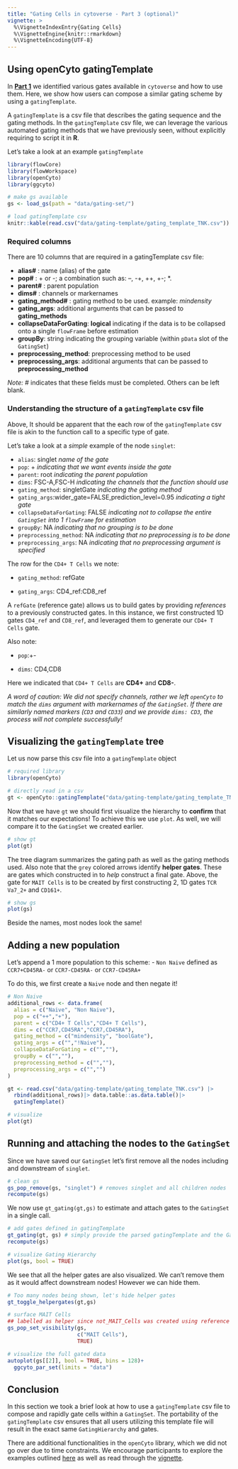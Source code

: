 ```yaml
---
title: "Gating Cells in cytoverse - Part 3 (optional)"
vignette: >
  %\VignetteIndexEntry{Gating Cells}
  %\VignetteEngine{knitr::rmarkdown}
  %\VignetteEncoding{UTF-8}
---
```


## Using openCyto gatingTemplate

In [**Part 1**](3_Gating_1.Rmd) we identified various gates available in `cytoverse` and how to use them. Here, we show how users can compose a similar gating scheme by using a `gatingTemplate`.

A `gatingTemplate` is a csv file that describes the gating sequence and the gating methods. In the `gatingTemplate` csv file, we can leverage the various automated gating methods that we have previously seen, without explicitly requiring to script it in **R**.

Let's take a look at an example `gatingTemplate`

```r
library(flowCore)
library(flowWorkspace)
library(openCyto)
library(ggcyto)

# make gs available
gs <- load_gs(path = "data/gating-set/")
```

```r
# load gatingTemplate csv
knitr::kable(read.csv("data/gating-template/gating_template_TNK.csv"))
```

### Required columns

There are 10 columns that are required in a gatingTemplate csv file:

-   **alias#** : name (alias) of the gate
-   **pop#** : + or -; a combination such as: --, -+, ++, +-; \*.
-   **parent#** : parent population
-   **dims#** : channels or markernames
-   **gating_method#** : gating method to be used. example: *mindensity*
-   **gating_args**: additional arguments that can be passed to **gating_methods**
-   **collapseDataForGating**: **logical** indicating if the data is to be collapsed onto a single `flowFrame` before estimation
-   **groupBy**: string indicating the grouping variable (within `pData` slot of the `GatingSet`)
-   **preprocessing_method**: preprocessing method to be used
-   **preprocessing_args**: additional arguments that can be passed to **preprocessing_method**

*Note:* \# indicates that these fields must be completed. Others can be left blank.

### Understanding the structure of a `gatingTemplate` csv file

Above, It should be apparent that the each row of the `gatingTemplate` csv file is akin to the function call to a specific type of gate.

Let's take a look at a *simple* example of the node `singlet`:

-   `alias`: singlet *name of the gate*
-   `pop`: + *indicating that we want events inside the gate*
-   `parent`: root *indicating the parent population*
-   `dims`: FSC-A,FSC-H *indicating the channels that the function should use*
-   `gating_method`: singletGate *indicating the gating method*
-   `gating_args`:wider_gate=FALSE,prediction_level=0.95 *indicating a tight gate*
-   `collapseDataForGating`: FALSE *indicating not to collapse the entire `GatingSet` into 1 `flowFrame` for estimation*
-   `groupBy`: NA *indicating that no grouping is to be done*
-   `preprocessing_method`: NA *indicating that no preprocessing is to be done*
-   `preprocessing_args`: NA *indicating that no preprocessing argument is specified*

The row for the `CD4+ T Cells` we note:

-   `gating_method`: refGate

-   `gating_args`: CD4_ref:CD8_ref

A `refGate` (reference gate) allows us to build gates by providing *references* to a previously constructed gates. In this instance, we first constructed 1D gates `CD4_ref` and `CD8_ref`, and leveraged them to generate our `CD4+ T Cells` gate.

Also note:

-   `pop`:+-

-   `dims`: CD4,CD8

Here we indicated that `CD4+ T Cells` are **CD4+** and **CD8-**.

*A word of caution: We did not specify channels, rather we left `openCyto` to match the `dims` argument with markernames of the `GatingSet`. If there are similarly named markers (`CD3` and `CD33`) and we provide `dims: CD3`, the process will not complete successfully!*

## Visualizing the `gatingTemplate` tree

Let us now parse this csv file into a `gatingTemplate` object

```r
# required library
library(openCyto)

# directly read in a csv
gt <- openCyto::gatingTemplate("data/gating-template/gating_template_TNK.csv")
```

Now that we have `gt` we should first visualize the hierarchy to **confirm** that it matches our expectations! To achieve this we use `plot`. As well, we will compare it to the `GatingSet` we created earlier.

```r
# show gt
plot(gt)
```

The tree diagram summarizes the gating path as well as the gating methods used. Also note that the `grey` colored arrows identify **helper gates**. These are gates which constructed in to *help* construct a final gate. Above, the gate for `MAIT Cells` is to be created by first constructing 2, 1D gates `TCR Va7_2+` and `CD161+`.

```r
# show gs
plot(gs)
```

Beside the names, most nodes look the same!

## Adding a new population

Let's append a 1 more population to this scheme: - `Non Naive` defined as `CCR7+CD45RA-` or `CCR7-CD45RA-` or `CCR7-CD45RA+`

To do this, we first create a `Naive` node and then negate it!

```r
# Non Naive
additional_rows <- data.frame(
  alias = c("Naive", "Non Naive"),
  pop = c("++","+"),
  parent = c("CD4+ T Cells","CD4+ T Cells"),
  dims = c("CCR7,CD45RA","CCR7,CD45RA"),
  gating_method = c("mindensity", "boolGate"),
  gating_args = c("","!Naive"),
  collapseDataForGating = c("",""),
  groupBy = c("",""),
  preprocessing_method = c("",""),
  preprocessing_args = c("","")
)

gt <- read.csv("data/gating-template/gating_template_TNK.csv") |>
  rbind(additional_rows)|> data.table::as.data.table()|>
  gatingTemplate() 

# visualize
plot(gt)
```

## Running and attaching the nodes to the `GatingSet`

Since we have saved our `GatingSet` let's first remove all the nodes including and downstream of `singlet`.

```r
# clean gs
gs_pop_remove(gs, "singlet") # removes singlet and all children nodes
recompute(gs)
```

We now use `gt_gating(gt,gs)` to estimate and attach gates to the `GatingSet` in a single call.

```r
# add gates defined in gatingTemplate
gt_gating(gt, gs) # simply provide the parsed gatingTemplate and the GatingSet
recompute(gs)

# visualize Gating Hierarchy
plot(gs, bool = TRUE)
```

We see that all the helper gates are also visualized. We can't remove them as it would affect downstream nodes! However we can hide them.

```r
# Too many nodes being shown, let's hide helper gates
gt_toggle_helpergates(gt,gs)

# surface MAIT Cells
## labelled as helper since not_MAIT_Cells was created using reference for MAIT Cells
gs_pop_set_visibility(gs,
                      c("MAIT Cells"),
                      TRUE)

# visualize the full gated data
autoplot(gs[[2]], bool = TRUE, bins = 128)+
  ggcyto_par_set(limits = "data")
```

## Conclusion

In this section we took a brief look at how to use a `gatingTemplate` csv file to compose and rapidly gate cells within a `GatingSet`. The portability of the `gatingTemplate` csv ensures that all users utilizing this template file will result in the exact same `GatingHierarchy` and gates.

There are additional functionalities in the `openCyto` library, which we did not go over due to time constraints. We encourage participants to explore the examples outlined [here](https://cytoverse.org/examples/index.html) as well as read through the [vignette](http://www.bioconductor.org/packages/devel/bioc/vignettes/openCyto/inst/doc/openCytoVignette.html).

